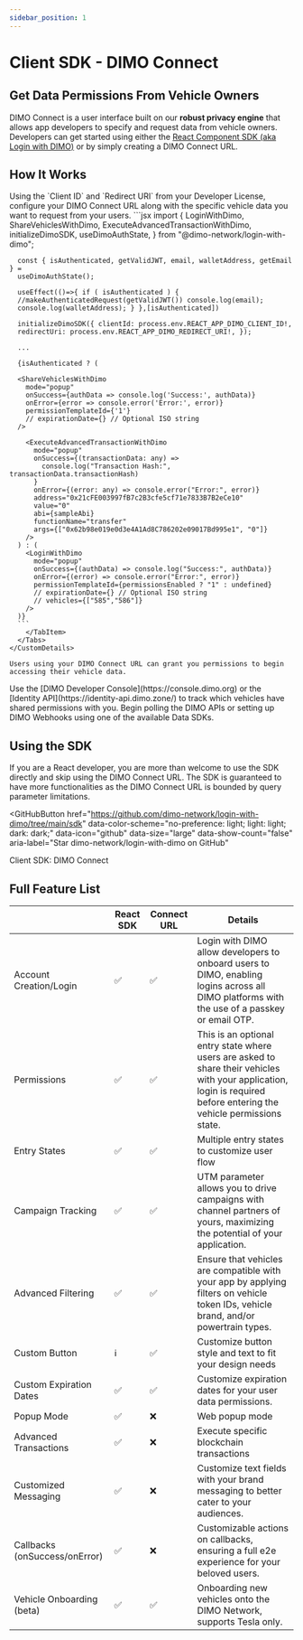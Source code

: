 ```yaml
---
sidebar_position: 1
---
```




# Client SDK - DIMO Connect

## Get Data Permissions From Vehicle Owners

DIMO Connect is a user interface built on our **robust privacy engine** that allows app developers to specify and request data from vehicle owners. 
Developers can get started using either the [React Component SDK (aka Login with DIMO)](https://www.npmjs.com/package/@dimo-network/login-with-dimo) or by simply creating a DIMO Connect URL.

## How It Works

<Stepper>
  <Step title="Configure Your URL">
    <ImageTooltips
      src="/img/ConfigureConnectURL.png"
      alt="DIMO Connect URL"
      tooltipAreas={[
        {
          x: 24, y: 45, width: 10, height: 17,
          title: "DIMO Connect URL",
          text: "Make sure you recognize login.dimo.org as this is the base URL for DIMO Connect."
        },
        {
          x: 34, y: 45, width: 42, height: 17,
          title: "Client ID",
          text: "Get this public ID from your Developer License."
        },
        {
          x: 77, y: 45, width: 22, height: 17,
          title: "Redirect URI",
          text: "Make sure you configure this properly on your Developer License."
        }
      ]}
    />
    Using the `Client ID` and `Redirect URI` from your Developer License, configure your DIMO Connect URL along with the specific vehicle data you want to request from your users.
    <CustomDetails summary="Try it out">
      <Tabs>
        <TabItem value="URL Method" label="URL Method">
          <DimoUrlBuilder />
        </TabItem>
        <TabItem value="SDK Method" label="SDK Method">
        ```jsx
        import {
          LoginWithDimo,
          ShareVehiclesWithDimo,
          ExecuteAdvancedTransactionWithDimo,
          initializeDimoSDK,
          useDimoAuthState,
      } from "@dimo-network/login-with-dimo";

      const { isAuthenticated, getValidJWT, email, walletAddress, getEmail } =
      useDimoAuthState();

      useEffect(()=>{ if ( isAuthenticated ) {
      //makeAuthenticatedRequest(getValidJWT()) console.log(email);
      console.log(walletAddress); } },[isAuthenticated])

      initializeDimoSDK({ clientId: process.env.REACT_APP_DIMO_CLIENT_ID!,
      redirectUri: process.env.REACT_APP_DIMO_REDIRECT_URI!, });

      ...

      {isAuthenticated ? (

      <ShareVehiclesWithDimo
        mode="popup"
        onSuccess={authData => console.log('Success:', authData)}
        onError={error => console.error('Error:', error)}
        permissionTemplateId={'1'}
        // expirationDate={} // Optional ISO string
      />

        <ExecuteAdvancedTransactionWithDimo
          mode="popup"
          onSuccess={(transactionData: any) =>
            console.log("Transaction Hash:", transactionData.transactionHash)
          }
          onError={(error: any) => console.error("Error:", error)}
          address="0x21cFE003997fB7c2B3cfe5cf71e7833B7B2eCe10"
          value="0"
          abi={sampleAbi}
          functionName="transfer"
          args={["0x62b98e019e0d3e4A1Ad8C786202e09017Bd995e1", "0"]}
        />
      ) : (
        <LoginWithDimo
          mode="popup"
          onSuccess={(authData) => console.log("Success:", authData)}
          onError={(error) => console.error("Error:", error)}
          permissionTemplateId={permissionsEnabled ? "1" : undefined}
          // expirationDate={} // Optional ISO string
          // vehicles={["585","586"]}
        />
      )}
      ```
        </TabItem>
      </Tabs>
    </CustomDetails>
  </Step>

  <Step title="Share with Users">
    <ImageTooltips
      src="/img/ShareWithUsers.png"
      alt="Login with DIMO"
      tooltipAreas={[
        {
          x: 26, y: 26, width: 23, height: 8,
          title: "Your Developer License Name",
          text: "This is your Developer License Name, where end users can easily identify your app."
        },
        {
          x: 30, y: 40, width: 40, height: 8,
          title: "Optionally Capture User Emails",
          text: "You can easily toggle this to be enforced or optional."
        },
        {
          x: 26, y: 48, width: 48, height: 12,
          title: "User Email Input",
          text: "Optionally, users can put in their email address here manually to connect to their DIMO Account."
        },
        {
          x: 26, y: 69, width: 48, height: 10,
          title: "Social Logins",
          text: "Optionally user can use their social logins as seen on the DIMO Mobile App."
        }
      ]}
    />

    Users using your DIMO Connect URL can grant you permissions to begin accessing their vehicle data.
  </Step>

  <Step title="Check Vehicle Status">
    <ImageTooltips
      src="/img/VehiclesTable.png"
      alt="Login with DIMO"
      tooltipAreas={[
        {
          x: 2, y: 14, width: 12, height: 68,
          title: "Shared Vehicle Token IDs",
          text: "In Console, you will find a list of vehicles that have shared their data permissions with you."
        },
        {
          x: 20, y: 14, width: 40, height: 68,
          title: "Shared Vehicle Token DID",
          text: "In Console, you will also find the token DID of the shared vehicles, this is used for webhooks."
        },
        {
          x: 65, y: 14, width: 18, height: 68,
          title: "Shared Vehicle MMY",
          text: "In Console, you will also find the make model and year of the shared vehicles."
        }
      ]}
    />
    Use the [DIMO Developer Console](https://console.dimo.org) or the [Identity API](https://identity-api.dimo.zone/) to track which vehicles have shared permissions with you.
    <CustomDetails summary="Try it out">
      <ApiTester
        title="Identity API"
        isGraphQL={true}
        defaultUrl="https://identity-api.dimo.zone/query"
        operationType="query"
        requireAuth={false}
        defaultQuery={
`query GetVehicleByDevLicense($clientId: Address!) {
    vehicles(filterBy: { 
      privileged: $clientId } 
      first: 3
    ) {
      nodes {
        owner
        tokenId
        definition {
          make
          model
          year
        }
      }
      totalCount
      pageInfo {
        startCursor
        hasPreviousPage
        hasNextPage
      }
    }
}`
        }
        graphQLVariables={[
          { name: "clientId", type: "Address!", description: "Client ID of your Developer License" }
        ]}
      />
    </CustomDetails>
  </Step>

  <Step title="Get Vehicle JWT">
    <CustomDetails summary="Try it out">
      <ApiTester
        title="Exchange Developer JWT for a Vehicle JWT"
        method="POST"
        defaultUrl="https://token-exchange-api.dimo.zone/v1/tokens/exchange"
        requestBody={`{ "nftContractAddress": "0xbA5738a18d83D41847dfFbDC6101d37C69c9B0cF" }`}
        userInputs={[
          {
            key: 'tokenId',
            label: 'Vehicle Token ID',
            type: 'number'
          },
          {
            key: 'privileges',
            label: 'Permissions Requested',
            type: 'array',
            options: [
              { label: 'All-time, non-location data', value: 1 },
              { label: 'Commands', value: 2 },
              { label: 'Current location', value: 3 },
              { label: 'All-time location', value: 4 },
              { label: 'View VIN credentials', value: 5 },
              { label: 'Live data streams', value: 6 },
              { label: 'Raw data', value: 7 },
              { label: 'Approximate location', value: 8 },
            ],
            helpText: 'Select one or more by clicking while holding down Command (⌘ on a Mac) or Ctrl (PC)',
          }
        ]}
      />
    </CustomDetails>
  </Step>

  <Step title="Start Getting Data" image="/img/TelemetrySample.png">
    Begin polling the DIMO APIs or setting up DIMO Webhooks using one of the available Data SDKs.
    <CustomDetails summary="Try it out">
      <ApiTester
        title="Telemetry API"
        isGraphQL={true}
        defaultUrl="https://telemetry-api.dimo.zone/query"
        operationType="query"
        jwtPlaceholder="Enter a valid Vehicle JWT"
        defaultQuery={
`query GetAvailable($tokenId: Int!) {
    availableSignals(tokenId: $tokenId)
}`
        }
        graphQLVariables={[
          { name: "tokenId", type: "Int!", description: "Vehicle Token ID of a shared vehicle" }
        ]}
      />
    </CustomDetails>
  </Step>
</Stepper>

## Using the SDK
If you are a React developer, you are more than welcome to use the SDK directly and skip using the DIMO Connect URL.
The SDK is guaranteed to have more functionalities as the DIMO Connect URL is bounded by query parameter limitations.

<GitHubButton
  href="https://github.com/dimo-network/login-with-dimo/tree/main/sdk"
  data-color-scheme="no-preference: light; light: light; dark: dark;"
  data-icon="github"
  data-size="large"
  data-show-count="false"
  aria-label="Star dimo-network/login-with-dimo on GitHub"
>
  Client SDK: DIMO Connect
</GitHubButton>

## Full Feature List

|                               | React SDK    | Connect URL      | Details                                            |
|-------------------------------|--------------|------------------|----------------------------------------------------|
| Account Creation/Login        |   ✅         |   ✅              | Login with DIMO allow developers to onboard users to DIMO, enabling logins across all DIMO platforms with the use of a passkey or email OTP.  |
| Permissions                   |   ✅         |   ✅              | This is an optional entry state where users are asked to share their vehicles with your application, login is required before entering the vehicle permissions state.   |
| Entry States                  |   ✅         |   ✅              | Multiple entry states to customize user flow       |
| Campaign Tracking             |   ✅         |   ✅              | UTM parameter allows you to drive campaigns with channel partners of yours, maximizing the potential of your application.  |
| Advanced Filtering            |   ✅         |   ✅              | Ensure that vehicles are compatible with your app by applying filters on vehicle token IDs, vehicle brand, and/or powertrain types.   |
| Custom Button                 |   ℹ️         |   ✅              | Customize button style and text to fit your design needs  |
| Custom Expiration Dates       |   ✅         |   ✅              | Customize expiration dates for your user data permissions.   |
| Popup Mode                    |   ✅         |   ❌              | Web popup mode |
| Advanced Transactions         |   ✅         |   ❌              | Execute specific blockchain transactions |
| Customized Messaging          |   ✅         |   ❌              | Customize text fields with your brand messaging to better cater to your audiences.    |
| Callbacks (onSuccess/onError) |   ✅         |   ❌              | Customizable actions on callbacks, ensuring a full e2e experience for your beloved users.   |
| Vehicle Onboarding (beta)     |   ✅         |   ✅              | Onboarding new vehicles onto the DIMO Network, supports Tesla only.  |